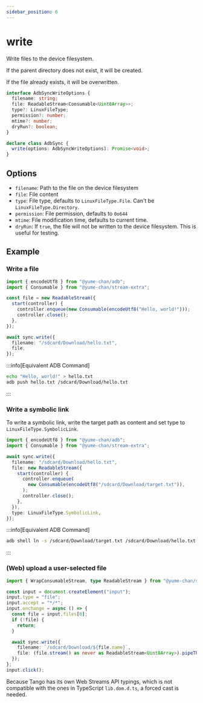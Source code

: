 ```yaml
---
sidebar_position: 6
---
```


# write

Write files to the device filesystem.

If the parent directory does not exist, it will be created.

If the file already exists, it will be overwritten.

```ts
interface AdbSyncWriteOptions {
  filename: string;
  file: ReadableStream<Consumable<Uint8Array>>;
  type?: LinuxFileType;
  permission?: number;
  mtime?: number;
  dryRun?: boolean;
}

declare class AdbSync {
  write(options: AdbSyncWriteOptions): Promise<void>;
}
```

## Options

- `filename`: Path to the file on the device filesystem
- `file`: File content
- `type`: File type, defaults to `LinuxFileType.File`. Can't be `LinuxFileType.Directory`.
- `permission`: File permission, defaults to `0o644`
- `mtime`: File modification time, defaults to current time.
- `dryRun`: If `true`, the file will not be written to the device filesystem. This is useful for testing.

## Example

### Write a file

```ts transpile
import { encodeUtf8 } from "@yume-chan/adb";
import { Consumable } from "@yume-chan/stream-extra";

const file = new ReadableStream({
  start(controller) {
    controller.enqueue(new Consumable(encodeUtf8("Hello, world!")));
    controller.close();
  },
});

await sync.write({
  filename: "/sdcard/Download/hello.txt",
  file,
});
```

:::info[Equivalent ADB Command]

```sh
echo "Hello, world!" > hello.txt
adb push hello.txt /sdcard/Download/hello.txt
```

:::

### Write a symbolic link

To write a symbolic link, write the target path as content and set type to `LinuxFileType.SymbolicLink`.

```ts transpile
import { encodeUtf8 } from "@yume-chan/adb";
import { Consumable } from "@yume-chan/stream-extra";

await sync.write({
  filename: "/sdcard/Download/hello.txt",
  file: new ReadableStream({
    start(controller) {
      controller.enqueue(
        new Consumable(encodeUtf8("/sdcard/Download/target.txt")),
      );
      controller.close();
    },
  }),
  type: LinuxFileType.SymbolicLink,
});
```

:::info[Equivalent ADB Command]

```sh
adb shell ln -s /sdcard/Download/target.txt /sdcard/Download/hello.txt
```

:::

### (Web) upload a user-selected file

```ts transpile
import { WrapConsumableStream, type ReadableStream } from "@yume-chan/stream-extra";

const input = document.createElement("input");
input.type = "file";
input.accept = "*/*";
input.onchange = async () => {
  const file = input.files[0];
  if (!file) {
    return;
  }

  await sync.write({
    filename: `/sdcard/Download/${file.name}`,
    file: (file.stream() as never as ReadableStream<Uint8Array>).pipeThrough(new WrapConsumableStream()),
  });
};
input.click();
```

Because Tango has its own Web Streams API typings, which is not compatible with the ones in TypeScript `lib.dom.d.ts`, a forced cast is needed.
